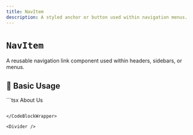 ```yaml
---
title: NavItem
description: A styled anchor or button used within navigation menus.
---
```



# `NavItem`

A reusable navigation link component used within headers, sidebars, or menus.

<Divider />

## 🚀 Basic Usage

<CodeBlockWrapper language="tsx">
  ```tsx
  <NavItem href="/about">
    About Us
  </NavItem>

```

</CodeBlockWrapper>

<Divider />
```
